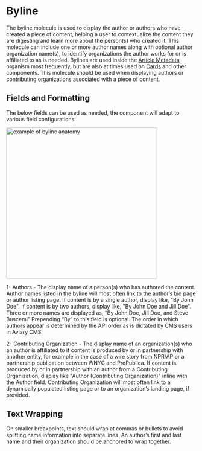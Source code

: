 
<Meta title="Components/Atoms/Byline"/>

# Byline

The byline molecule is used to display the author or authors who have created a piece of content, helping a user to contextualize the content they are digesting and learn more about the person(s) who created it. This molecule can include one or more author names along with optional author organization name(s), to identify organizations the author works for or is affiliated to as is needed. Bylines are used inside the [Article Metadata](https://nypr-design-system.nypr.digital/latest/index.html?path=/docs/components-molecules-article-metadata--page) organism most frequently, but are also at times used on [Cards](https://nypr-design-system.nypr.digital/latest/index.html?path=/docs/components-molecules-cards--page) and other components. This molecule should be used when displaying authors or contributing organizations associated with a piece of content.

  

## Fields and Formatting

The below fields can be used as needed, the component will adapt to various field configurations.

 <img alt="example of byline anatomy" src="./images/Atom-Byline-Anatomy.png" width="400" />
  

1- Authors - The display name of a person(s) who has authored the content. Author names listed in the byline will most often link to the author’s bio page or author listing page. If content is by a single author, display like, "By John Doe". If content is by two authors, display like, "By John Doe and Jill Doe". Three or more names are displayed as, “By John Doe, Jill Doe, and Steve Buscemi” Prepending “By” to this field is optional. The order in which authors appear is determined by the API order as is dictated by CMS users in Aviary CMS.

2- Contributing Organization - The display name of an organization(s) who an author is affiliated to if content is produced by or in partnership with another entity, for example in the case of a wire story from NPR/AP or a partnership publication between WNYC and ProPublica. If content is produced by or in partnership with an author from a Contributing Organization, display like "Author (Contributing Organization)" inline with the Author field. Contributing Organization will most often link to a dynamically populated listing page or to an organization’s landing page, if provided.

## Text Wrapping

On smaller breakpoints, text should wrap at commas or bullets to avoid splitting name information into separate lines. An author’s first and last name and their organization should be anchored to wrap together.
